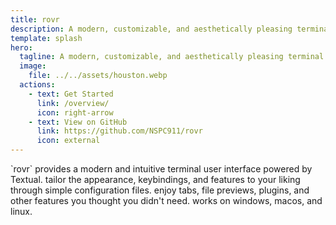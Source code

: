 ```yaml
---
title: rovr
description: A modern, customizable, and aesthetically pleasing terminal file explorer.
template: splash
hero:
  tagline: A modern, customizable, and aesthetically pleasing terminal file explorer.
  image:
    file: ../../assets/houston.webp
  actions:
    - text: Get Started
      link: /overview/
      icon: right-arrow
    - text: View on GitHub
      link: https://github.com/NSPC911/rovr
      icon: external
---
```



<CardGrid stagger>
  <Card title="Modern TUI" icon="laptop">
    `rovr` provides a modern and intuitive terminal user interface powered by Textual.
  </Card>
  <Card title="Customizable" icon="setting">
    tailor the appearance, keybindings, and features to your liking through simple configuration files.
  </Card>
  <Card title="Feature-rich" icon="rocket">
    enjoy tabs, file previews, plugins, and other features you thought you didn't need.
  </Card>
  <Card title="Cross-platform" icon="open-book">
    works on windows, macos, and linux.
  </Card>
</CardGrid>

